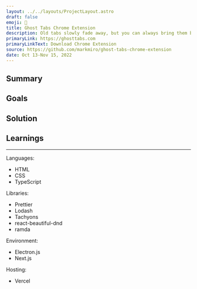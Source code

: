 ```yaml
---
layout: ../../layouts/ProjectLayout.astro
draft: false
emoji: 👻 
title: Ghost Tabs Chrome Extension
description: Old tabs slowly fade away, but you can always bring them back.
primaryLink: https://ghosttabs.com
primaryLinkText: Download Chrome Extension
source: https://github.com/markmiro/ghost-tabs-chrome-extension
date: Oct 13-Nov 15, 2022
---
```



## Summary

<div class="not-prose">
  <Tweet id="https://twitter.com/beyang/status/1580598928411459586" />
</div>

## Goals



## Solution

## Learnings

---

Languages:

- HTML
- CSS
- TypeScript

Libraries:

- Prettier
- Lodash
- Tachyons
- react-beautiful-dnd
- ramda

Environment:

- Electron.js
- Next.js

Hosting:

- Vercel
